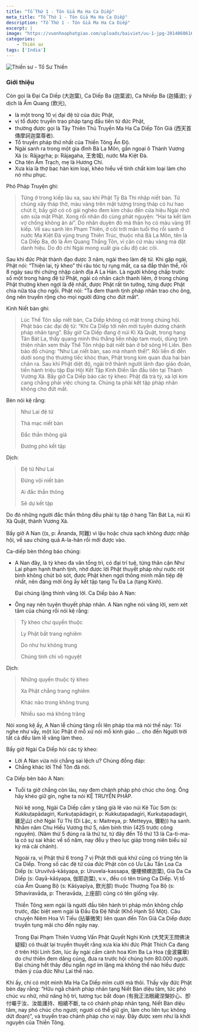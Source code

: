 ```yaml
---
title: "Tổ Thứ 1 - Tôn Giả Ma Ha Ca Diếp"
meta_title: "Tổ Thứ 1 - Tôn Giả Ma Ha Ca Diếp"
description: "Tổ Thứ 1 - Tôn Giả Ma Ha Ca Diếp"
excerpt: |
image: "https://vuonhoaphatgiao.com/uploads/baiviet/uu-1-jpg-201406061651148HjKJjNXvk.jpg"
categories:
    - Thiền sư
tags: ['India']
---
```


<img
  decoding="async"
  src="https://vuonhoaphatgiao.com/uploads/baiviet/uu-1-jpg-201406061651148HjKJjNXvk.jpg"
  alt="Thiền sư - Tổ Sư Thiền"
/>

### Giới thiệu

Còn gọi là Đại Ca Diếp (大迦葉), Ca Diếp Ba (迦葉波), Ca Nhiếp Ba (迦攝波); ý dịch là Ẩm Quang (飲光),

- là một trong 10 vị đại đệ tử của đức Phật,
- vị tổ được truyền trao pháp tạng đầu tiên từ đức Phật,
- thường được gọi là Tây Thiên Thủ Truyền Ma Ha Ca Diếp Tôn Giả (西天首傳摩訶迦葉尊者).
- Tổ truyền pháp thứ nhất của Thiền Tông Ấn Độ.
- Ngài sanh ra trong một gia đình Bà La Môn, gần ngoại ô Thành Vương Xá (s: Rājagṛha; p: Rājagaha, 王舍城), nước Ma Kiệt Đà.
- Cha tên Ẩm Trạch, mẹ là Hương Chí.
- Xưa kia là thợ bạc hàn kim loại, khéo hiểu về tính chất kim loại làm cho nó nhu phục.

Phó Pháp Truyện ghi:

> Từng ở trong kiếp lâu xa, sau khi Phật Tỳ Bà Thi nhập niết bàn.
> Tứ chúng xây tháp thờ, màu vàng trên mặt tượng trong tháp có hư hao chút ít, bấy giờ có cô gái nghèo đem kim châu đến cửa hiệu Ngài nhờ sơn sửa mặt Phật.
> Xong rồi nhân đó cùng phát nguyện: “Hai ta kết làm vợ chồng không ân ái”.
> Do nhân duyên đó mà thân họ có màu vàng 91 kiếp.
> Về sau sanh lên Phạm Thiên, ở cõi trời mãn tuổi thọ rồi sanh ở nước Ma Kiệt Đà vùng trung Thiên Trúc, thuộc nhà Bà La Môn, tên là Ca Diếp Ba, đó là Ẩm Quang Thắng Tôn, vì căn cứ màu vàng mà đặt danh hiệu. Do đó chí Ngài mong xuất gia cầu độ các cõi.

Sau khi đức Phật thành đạo được 3 năm, ngài theo làm đệ tử.
Khi gặp ngài, Phật nói: “Thiện lai, tỳ kheo” thì râu tóc tự rụng mất, ca sa đắp thân thể, rồi 8 ngày sau thì chứng nhập cảnh địa A La Hán.
Là người không chấp trước số một trong hàng đệ tử Phật, ngài có nhân cách thanh liêm, ở trong chúng Phật thường khen ngợi là đệ nhất, được Phật rất tin tưởng, từng được Phật chia nữa tòa cho ngồi.
Phật nói: “Ta đem thanh tịnh pháp nhãn trao cho ông, ông nên truyền rộng cho mọi người đừng cho đứt mất”.

Kinh Niết bàn ghi:

> Lúc Thế Tôn sắp niết bàn, Ca Diếp không có mặt trong chúng hội. Phật bảo các đại đệ tử: “Khi Ca Diếp tới nên mời tuyên dương chánh pháp nhãn tạng”.
> Bấy giờ Ca Diếp đang ở núi Kì Xà Quật, trong hang Tân Bát La, thấy quang minh thù thắng liền nhập tam muội, dùng tịnh thiên nhãn xem thấy Thế Tôn nhập bát niết bàn ở bờ sông Hi Liên.
> Bèn bảo đồ chúng: “Như Lai niết bàn, sao mà nhanh thế!”.
> Rồi liền đi đến dưới song thọ thương tiếc khóc than, Phật trong kim quan đưa hai bàn chân ra.
> Sau khi Phật diệt độ, ngài trở thành người lãnh đạo giáo đoàn, tiến hành triệu tập Đại Hội Kết Tập Kinh Điển lần đầu tiên tại Thành Vương Xá.
> Bấy giờ Ca Diếp bảo các tỳ kheo: Phật đã trà tỳ, xá lợi kim cang chẳng phải việc chúng ta. Chúng ta phải kết tập pháp nhãn không cho đứt mất.

Bèn nói kệ rằng:

> Như Lai đệ tử
>
> Thả mạc niết bàn
>
> Đắc thần thông giả
>
> Đương phó kết tập

Dịch:

> Đệ tử Như Lai
>
> Đừng vội niết bàn
>
> Ai đắc thần thông
>
> Sẽ dự kết tập

Do đó những người đắc thần thông đều phải tụ tập ở hang Tân Bát La, núi Kì Xà Quật, thành Vương Xá.

Bấy giờ A Nan ((s, p: Ānanda, 阿難) vì lậu hoặc chưa sạch không được nhập hội, về sau chứng quả A-la-hán rồi mới được vào.

Ca-diếp bèn thông báo chúng:

- A Nan đây, là tỳ kheo đa văn tổng trì, có đại trí tuệ, từng thân cận Như Lai phạm hạnh thanh tịnh, nhớ được lời Phật thuyết pháp như nước rót bình không chút bỏ sót, được Phật khen ngợi thông minh mẫn tiệp đệ nhất, nên đáng mời ông ấy kết tập tạng Tu Đa La (tạng Kinh).

  Đại chúng lặng thinh vâng lời. Ca Diếp bảo A Nan:

- Ông nay nên tuyên thuyết pháp nhãn.
  A Nan nghe nói vâng lời, xem xét tâm của chúng rồi nói kệ rằng:

> Tỳ kheo chư quyến thuộc
>
> Ly Phật bất trang nghiêm
>
> Do như hư không trung
>
> Chúng tinh chi vô nguyệt

Dịch:

> Những quyến thuộc tỳ kheo
>
> Xa Phật chẳng trang nghiêm
>
> Khác nào trong không trung
>
> Nhiều sao mà không trăng

Nói xong kệ ấy, A Nan lễ chúng tăng rồi lên pháp tòa mà nói thế này:
Tôi nghe như vầy, một lúc Phật ở mỗ xứ nói mỗ kinh giáo … cho đến Người trời tất cả đều làm lễ vâng làm theo.

Bấy giờ Ngài Ca Diếp hỏi các tỳ kheo:

- Lời A Nan vừa nói chẳng sai lệch ư?
  Chúng đồng đáp:
- Chẳng khác lời Thế Tôn đã nói.

Ca Diếp bèn bảo A Nan:

- Tuổi ta giờ chẳng còn lâu, nay đem chánh pháp phó chúc cho ông. Ông hãy khéo giữ gìn, nghe ta nói KỆ TRUYỀN PHÁP.

  Nói kệ xong, Ngài Ca Diếp cầm y tăng già lê vào núi Kê Túc Sơn (s: Kukkuṭapādagiri, Kurkuṭapādagiri, p: Kukkuṭapadagiri, Kurkuṭapadagiri, 雞足山) chờ Ngài Từ Thị (Di Lặc, s: Maitreya, p: Metteyya, 彌勒)) hạ sanh. Nhằm năm Chu Hiếu Vương thứ 5, năm bính thìn (425 trước công nguyên). (Năm thứ 5 đúng ra là thứ tư, từ đây đến Tổ thứ 13 là Ca-tì-ma-la có sự sai khác về số năm, nay đều y theo lục giáp trong niên biểu sử ký mà cải chánh).

  Ngoài ra, vị Phật thứ 6 trong 7 vị Phật thời quá khứ cũng có trùng tên là Ca Diếp. Trong số các đệ tử của đức Phật còn có Ưu Lâu Tần Loa Ca Diếp (s: Uruvilvā-kāśyapa, p: Uruvela-kassapa, 優樓頻螺迦葉), Già Da Ca Diếp (s: Gayā-kāśyapa, 伽耶迦葉), v.v., đều có tên trùng Ca Diếp. Vị tổ của Ẩm Quang Bộ (s: Kāśyapīya, 飲光部) thuộc Thượng Tọa Bộ (s: Sthaviravāda, p: Theravāda, 上座部) cũng có tên giống vậy.

  Thiền Tông xem ngài là người đầu tiên hành trì pháp môn không chấp trước, đặc biệt xem ngài là Đầu Đà Đệ Nhất (Khổ Hạnh Số Một). Câu chuyện Niêm Hoa Vi Tiếu (拈華微笑) liên quan đến Tôn Giả Ca Diếp được truyền tụng mãi cho đến ngày nay.

  Trong Đại Phạm Thiên Vương Vấn Phật Quyết Nghi Kinh (大梵天王問佛決疑經) có thuật lại truyền thuyết rằng xưa kia khi đức Phật Thích Ca đang ở trên Hội Linh Sơn, lúc ấy ngài cầm cành hoa Kim Ba La Hoa (金波羅華) do chư thiên đem dâng cúng, đưa ra trước hội chúng hơn 80.000 người. Đại chúng hết thảy đều ngẩn ngơ im lặng mà không thể nào hiểu được thâm ý của đức Như Lai thế nào.

Khi ấy, chỉ có một mình Ma Ha Ca Diếp mĩm cười mà thôi. Thấy vậy đức Phật bèn dạy rằng: “Hữu ngã chánh pháp nhãn tạng Niết Bàn diệu tâm, tức phó chúc vu nhữ, nhữ năng hộ trì, tương tục bất đoạn (有我正法眼藏涅槃妙心、卽付囑于汝、汝能護持、相續不斷, ta có chánh pháp nhãn tạng, Niết Bàn diệu tâm, nay phó chúc cho ngươi; ngươi có thể giữ gìn, làm cho liên tục không dứt đoạn)”, và truyền trao chánh pháp cho vị này. Đây được xem như là khởi nguyên của Thiền Tông.
